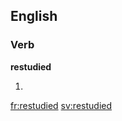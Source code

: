 ==English==

===Verb===
'''restudied'''

# {{present participle of|restudy}}

[[fr:restudied]]
[[sv:restudied]]
